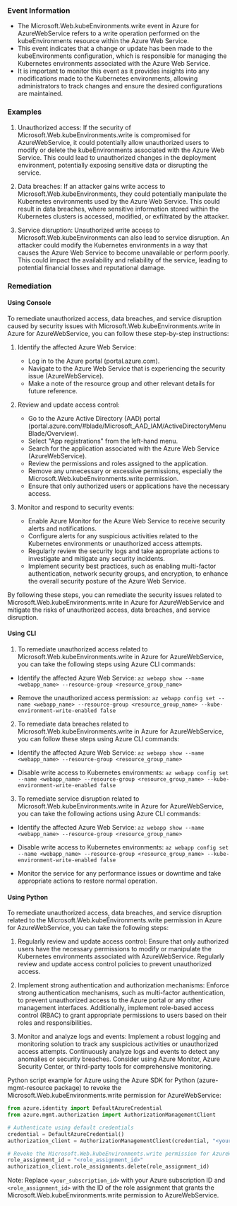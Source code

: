 
### Event Information

- The Microsoft.Web.kubeEnvironments.write event in Azure for AzureWebService refers to a write operation performed on the kubeEnvironments resource within the Azure Web Service.
- This event indicates that a change or update has been made to the kubeEnvironments configuration, which is responsible for managing the Kubernetes environments associated with the Azure Web Service.
- It is important to monitor this event as it provides insights into any modifications made to the Kubernetes environments, allowing administrators to track changes and ensure the desired configurations are maintained.


### Examples

1. Unauthorized access: If the security of Microsoft.Web.kubeEnvironments.write is compromised for AzureWebService, it could potentially allow unauthorized users to modify or delete the kubeEnvironments associated with the Azure Web Service. This could lead to unauthorized changes in the deployment environment, potentially exposing sensitive data or disrupting the service.

2. Data breaches: If an attacker gains write access to Microsoft.Web.kubeEnvironments, they could potentially manipulate the Kubernetes environments used by the Azure Web Service. This could result in data breaches, where sensitive information stored within the Kubernetes clusters is accessed, modified, or exfiltrated by the attacker.

3. Service disruption: Unauthorized write access to Microsoft.Web.kubeEnvironments can also lead to service disruption. An attacker could modify the Kubernetes environments in a way that causes the Azure Web Service to become unavailable or perform poorly. This could impact the availability and reliability of the service, leading to potential financial losses and reputational damage.

### Remediation

#### Using Console

To remediate unauthorized access, data breaches, and service disruption caused by security issues with Microsoft.Web.kubeEnvironments.write in Azure for AzureWebService, you can follow these step-by-step instructions:

1. Identify the affected Azure Web Service: 
   - Log in to the Azure portal (portal.azure.com).
   - Navigate to the Azure Web Service that is experiencing the security issue (AzureWebService).
   - Make a note of the resource group and other relevant details for future reference.

2. Review and update access control:
   - Go to the Azure Active Directory (AAD) portal (portal.azure.com/#blade/Microsoft_AAD_IAM/ActiveDirectoryMenuBlade/Overview).
   - Select "App registrations" from the left-hand menu.
   - Search for the application associated with the Azure Web Service (AzureWebService).
   - Review the permissions and roles assigned to the application.
   - Remove any unnecessary or excessive permissions, especially the Microsoft.Web.kubeEnvironments.write permission.
   - Ensure that only authorized users or applications have the necessary access.

3. Monitor and respond to security events:
   - Enable Azure Monitor for the Azure Web Service to receive security alerts and notifications.
   - Configure alerts for any suspicious activities related to the Kubernetes environments or unauthorized access attempts.
   - Regularly review the security logs and take appropriate actions to investigate and mitigate any security incidents.
   - Implement security best practices, such as enabling multi-factor authentication, network security groups, and encryption, to enhance the overall security posture of the Azure Web Service.

By following these steps, you can remediate the security issues related to Microsoft.Web.kubeEnvironments.write in Azure for AzureWebService and mitigate the risks of unauthorized access, data breaches, and service disruption.

#### Using CLI

1. To remediate unauthorized access related to Microsoft.Web.kubeEnvironments.write in Azure for AzureWebService, you can take the following steps using Azure CLI commands:

- Identify the affected Azure Web Service: `az webapp show --name <webapp_name> --resource-group <resource_group_name>`

- Remove the unauthorized access permission: `az webapp config set --name <webapp_name> --resource-group <resource_group_name> --kube-environment-write-enabled false`

2. To remediate data breaches related to Microsoft.Web.kubeEnvironments.write in Azure for AzureWebService, you can follow these steps using Azure CLI commands:

- Identify the affected Azure Web Service: `az webapp show --name <webapp_name> --resource-group <resource_group_name>`

- Disable write access to Kubernetes environments: `az webapp config set --name <webapp_name> --resource-group <resource_group_name> --kube-environment-write-enabled false`

3. To remediate service disruption related to Microsoft.Web.kubeEnvironments.write in Azure for AzureWebService, you can take the following actions using Azure CLI commands:

- Identify the affected Azure Web Service: `az webapp show --name <webapp_name> --resource-group <resource_group_name>`

- Disable write access to Kubernetes environments: `az webapp config set --name <webapp_name> --resource-group <resource_group_name> --kube-environment-write-enabled false`

- Monitor the service for any performance issues or downtime and take appropriate actions to restore normal operation.

#### Using Python

To remediate unauthorized access, data breaches, and service disruption related to the Microsoft.Web.kubeEnvironments.write permission in Azure for AzureWebService, you can take the following steps:

1. Regularly review and update access control: Ensure that only authorized users have the necessary permissions to modify or manipulate the Kubernetes environments associated with AzureWebService. Regularly review and update access control policies to prevent unauthorized access.

2. Implement strong authentication and authorization mechanisms: Enforce strong authentication mechanisms, such as multi-factor authentication, to prevent unauthorized access to the Azure portal or any other management interfaces. Additionally, implement role-based access control (RBAC) to grant appropriate permissions to users based on their roles and responsibilities.

3. Monitor and analyze logs and events: Implement a robust logging and monitoring solution to track any suspicious activities or unauthorized access attempts. Continuously analyze logs and events to detect any anomalies or security breaches. Consider using Azure Monitor, Azure Security Center, or third-party tools for comprehensive monitoring.

Python script example for Azure using the Azure SDK for Python (azure-mgmt-resource package) to revoke the Microsoft.Web.kubeEnvironments.write permission for AzureWebService:

```python
from azure.identity import DefaultAzureCredential
from azure.mgmt.authorization import AuthorizationManagementClient

# Authenticate using default credentials
credential = DefaultAzureCredential()
authorization_client = AuthorizationManagementClient(credential, "<your_subscription_id>")

# Revoke the Microsoft.Web.kubeEnvironments.write permission for AzureWebService
role_assignment_id = "<role_assignment_id>"
authorization_client.role_assignments.delete(role_assignment_id)
```

Note: Replace `<your_subscription_id>` with your Azure subscription ID and `<role_assignment_id>` with the ID of the role assignment that grants the Microsoft.Web.kubeEnvironments.write permission to AzureWebService.

